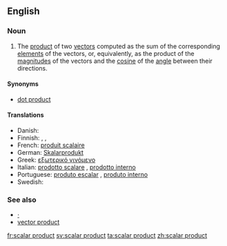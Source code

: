 ==English==
{{wikipedia}}

===Noun===
{{en-noun|sg=[[scalar]] [[product]]}}

# {{vector}} The [[product]] of two [[vector]]s computed as the sum of the corresponding [[element]]s of the vectors, or, equivalently, as the product of the [[magnitude]]s of the vectors and the [[cosine]] of the [[angle]] between their directions.

====Synonyms====
* [[dot product]]

====Translations====
* Danish: {{t|da|skalarprodukt|n}}
* Finnish: {{t-|fi|skalaaritulo}}, {{t-|fi|pistetulo}}, {{t-|fi|sisätulo}}
* French: [[produit scalaire]] {{m}}
* German: [[Skalarprodukt]] {{n}}
* Greek: [[εξωτερικό γινόμενο]] {{n}}
* Italian: [[prodotto scalare]] {{m}}, [[prodotto interno]] {{m}}
* Portuguese: [[produto escalar]] {{m}}, [[produto interno]] {{m}}
* Swedish: {{t+|sv|skalärprodukt|c}}

===See also===
* [[·]]
* [[vector product]]

[[fr:scalar product]]
[[sv:scalar product]]
[[ta:scalar product]]
[[zh:scalar product]]